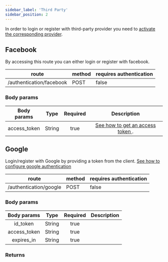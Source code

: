 ```yaml
---
sidebar_label: 'Third Party'
sidebar_position: 2
---
```

In order to login or register with third-party provider you need to [activate the corresponding provider](../../config#third-party-configuration).

## Facebook
By accessing this route you can either login or register with facebook.

| route             | method |       requires authentication |
| -----------       | -----------   | ----------- |
| /authentication/facebook      | POST       |  false

### Body params
| Body params | Type | Required | Description
| :-----------------: | :----: | :---------------------: | :---------------------: |
| access_token |  String   |      true   | [See how to get an access token ](https://developers.facebook.com/docs/facebook-login/access-tokens/#usertokens).

## Google
Login/register with Google by providing a token from the client.
[See how to configure google authentication](../../config/#google)

| route             | method |       requires authentication |
| -----------       | -----------   | ----------- |
| /authentication/google      | POST       |  false

### Body params
| Body params | Type | Required | Description
| :-----------------: | :----: | :---------------------: | :---------------------: |
| id_token |  String   |      true   |
| access_token |  String   |      true   |
| expires_in |  String   |      true   |

### Returns
